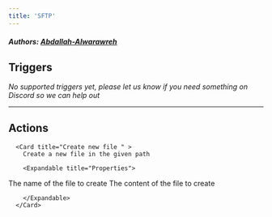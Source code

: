 ```yaml
---
title: 'SFTP'
---
```


##### Authors: [Abdallah-Alwarawreh](https://github.com/Abdallah-Alwarawreh)


## Triggers

*No supported triggers yet, please let us know if you need something on Discord so we can help out* 


---

## Actions


      <Card title="Create new file " >
        Create a new file in the given path

        <Expandable title="Properties">
          
<ResponseField name="File Path" required type="Short_text">
The name of the file to create
</ResponseField>
            
<ResponseField name="File content" required type="Long_text">
The content of the file to create
</ResponseField>
              
        </Expandable>
      </Card>
  
